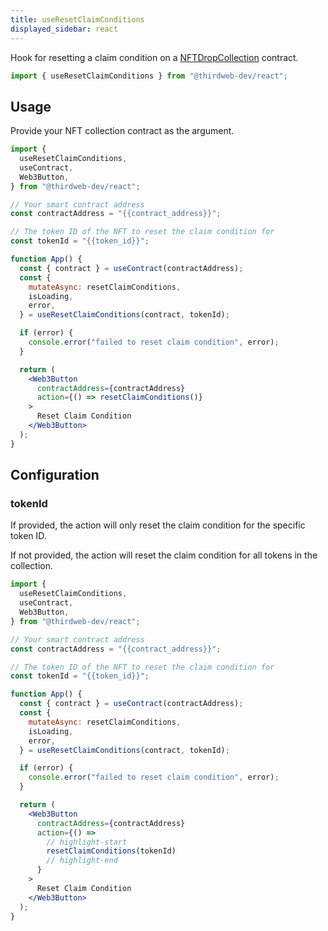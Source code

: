 ```yaml
---
title: useResetClaimConditions
displayed_sidebar: react
---
```



Hook for resetting a claim condition on a [NFTDropCollection](/contractkit/interfaces/nftdropcollection) contract.

```jsx
import { useResetClaimConditions } from "@thirdweb-dev/react";
```

## Usage

Provide your NFT collection contract as the argument.

```jsx
import {
  useResetClaimConditions,
  useContract,
  Web3Button,
} from "@thirdweb-dev/react";

// Your smart contract address
const contractAddress = "{{contract_address}}";

// The token ID of the NFT to reset the claim condition for
const tokenId = "{{token_id}}";

function App() {
  const { contract } = useContract(contractAddress);
  const {
    mutateAsync: resetClaimConditions,
    isLoading,
    error,
  } = useResetClaimConditions(contract, tokenId);

  if (error) {
    console.error("failed to reset claim condition", error);
  }

  return (
    <Web3Button
      contractAddress={contractAddress}
      action={() => resetClaimConditions()}
    >
      Reset Claim Condition
    </Web3Button>
  );
}
```

## Configuration

### tokenId

If provided, the action will only reset the claim condition for the specific token ID.

If not provided, the action will reset the claim condition for all tokens in the collection.

```jsx
import {
  useResetClaimConditions,
  useContract,
  Web3Button,
} from "@thirdweb-dev/react";

// Your smart contract address
const contractAddress = "{{contract_address}}";

// The token ID of the NFT to reset the claim condition for
const tokenId = "{{token_id}}";

function App() {
  const { contract } = useContract(contractAddress);
  const {
    mutateAsync: resetClaimConditions,
    isLoading,
    error,
  } = useResetClaimConditions(contract, tokenId);

  if (error) {
    console.error("failed to reset claim condition", error);
  }

  return (
    <Web3Button
      contractAddress={contractAddress}
      action={() =>
        // highlight-start
        resetClaimConditions(tokenId)
        // highlight-end
      }
    >
      Reset Claim Condition
    </Web3Button>
  );
}
```
